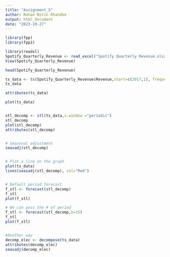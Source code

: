 ```yaml
---
title: "Assignment_5"
author: Rohan Nitin Khandke
output: html_document
date: "2023-10-27"
---
```


```r

library(fpp)
library(fpp2)

library(readxl)
Spotify_Quarterly_Revenue <- read_excel("Spotify Quarterly Revenue.xlsx")
View(Spotify_Quarterly_Revenue)  

head(Spotify_Quarterly_Revenue)

ts_data <- ts(Spotify_Quarterly_Revenue$Revenue,start=c(2017,1), frequency=4)
ts_data

attributes(ts_data)

plot(ts_data)


stl_decomp <- stl(ts_data,s.window ="periodic")
stl_decomp
plot(stl_decomp)
attributes(stl_decomp)


# Seasonal adjustment
seasadj(stl_decomp)


# Plot a line on the graph
plot(ts_data)
lines(seasadj(stl_decomp), col="Red")


# Default period forecast
f_stl <- forecast(stl_decomp)
f_stl
plot(f_stl)

# We can pass the # of period
f_stl <- forecast(stl_decomp,h=15)
f_stl
plot(f_stl)


#Another way
decomp_elec <- decompose(ts_data)
attributes(decomp_elec)
seasadj(decomp_elec)


```
